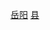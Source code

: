 {{Catnav|頁面分類|...|中国县份|中国各省县份|湖南省县份}}
{{Catnav|頁面分類|...|湖南行政区划|湖南省县级行政区|湖南省县份}}
{{Catnav|頁面分類|...|湖南市州|湖南地级市|岳阳|岳阳行政区划|岳阳区县市}}
{{catmore|湘阴县|湖南省湘阴县}}

[[Category:湖南省县份|岳阳]]
[[Category:岳阳区县市|县]]